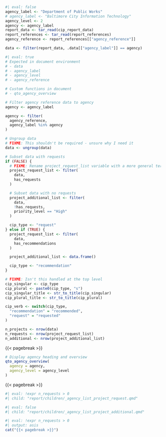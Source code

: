 ```r
#| eval: false
agency_label <- "Department of Public Works"
# agency_label <- "Baltimore City Information Technology"
agency_level <- 2
agency <- agency_label
report_data <- tar_read(cip_report_data)
report_references <- tar_read(report_references)
agency_reference <- report_references[["agency_reference"]]

data <- filter(report_data, .data[["agency_label"]] == agency)
```

```r
#| eval: true
# Expected in document environment
# - data
# - agency_label
# - agency_level
# - agency_reference

# Custom functions in document
# - qto_agency_overview

# Filter agency reference data to agency
agency <- agency_label

agency <- filter(
  agency_reference,
  agency_label %in% agency
)

# Ungroup data
# FIXME: This shouldn't be required - unsure why I need it
data <- ungroup(data)

# Subset data with requests
if (FALSE) {
  # FIXME: Rename project_request_list variable with a more general term
  project_request_list <- filter(
    data,
    has_requests
  )

  # Subset data with no requests
  project_additional_list <- filter(
    data,
    !has_requests,
    priority_level == "High"
  )

  cip_type <- "request"
} else if (TRUE) {
  project_request_list <- filter(
    data,
    has_recommendations
  )

  project_additional_list <- data.frame()

  cip_type <- "recommendation"
}

# FIXME: Isn't this handled at the top level
cip_singular <- cip_type
cip_plural <- paste0(cip_type, "s")
cip_singular_title <- str_to_title(cip_singular)
cip_plural_title <- str_to_title(cip_plural)

cip_verb <- switch(cip_type,
  "recommendation" = "recommended",
  "request" = "requested"
)

n_projects <- nrow(data)
n_requests <- nrow(project_request_list)
n_additional <- nrow(project_additional_list)
```

{{< pagebreak >}}

```r
# Display agency heading and overview
qto_agency_overview(
  agency = agency,
  agency_level = agency_level
)
```

{{< pagebreak >}}

```r
#| eval: !expr n_requests > 0
#| child: "report/children/_agency_list_project_request.qmd"
```

```r
#| eval: false
#| child: "report/children/_agency_list_project_additional.qmd"
```

```r
#| eval: !expr n_requests > 0
#| output: asis
cat("{{< pagebreak >}}")
```
